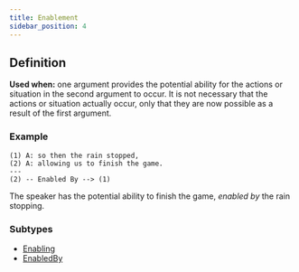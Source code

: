 ```yaml
---
title: Enablement
sidebar_position: 4
---
```


## Definition

**Used when:** one argument provides the potential ability for the actions or situation in the second argument to occur.
It is not necessary that the actions or situation actually occur, only that they are now possible as a result of the first argument.

### Example

```
(1) A: so then the rain stopped,
(2) A: allowing us to finish the game.
---
(2) -- Enabled By --> (1)
```
The speaker has the potential ability to finish the game, *enabled by* the rain stopping.

### Subtypes
- [Enabling](./enabling.mdx)
- [EnabledBy](./enabledby.mdx)